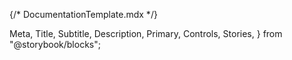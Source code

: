 {/* DocumentationTemplate.mdx */}

  Meta,
  Title,
  Subtitle,
  Description,
  Primary,
  Controls,
  Stories,
} from "@storybook/blocks";

<Meta isTemplate />

<Title />
<Subtitle />

<Primary />

<Description />

### API

<Controls />

<Stories includePrimary={false}/>
